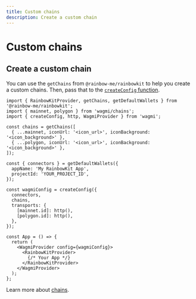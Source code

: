 ```yaml
---
title: Custom chains
description: Create a custom chain
---
```


# Custom chains

## Create a custom chain

You can use the `getChains` from `@rainbow-me/rainbowkit` to help you create a custom chains. Then, pass that to the [`createConfig` function](https://wagmi.sh/core/api/createConfig#createconfig).

```tsx
import { RainbowKitProvider, getChains, getDefaultWallets } from '@rainbow-me/rainbowkit';
import { mainnet, polygon } from 'wagmi/chains';
import { createConfig, http, WagmiProvider } from 'wagmi';

const chains = getChains([
  { ...mainnet, iconUrl: '<icon_url>', iconBackground: '<icon_background>' },
  { ...polygon, iconUrl: '<icon_url>', iconBackground: '<icon_background>' },
]);

const { connectors } = getDefaultWallets({
  appName: 'My RainbowKit App',
  projectId: 'YOUR_PROJECT_ID',
});

const wagmiConfig = createConfig({
  connectors,
  chains,
  transports: {
    [mainnet.id]: http(),
    [polygon.id]: http(),
  },
});

const App = () => {
  return (
    <WagmiProvider config={wagmiConfig}>
      <RainbowKitProvider>
        {/* Your App */}
      </RainbowKitProvider>
    </WagmiProvider>
  );
};
```

Learn more about [chains](https://wagmi.sh/core/api/createConfig#chains).
